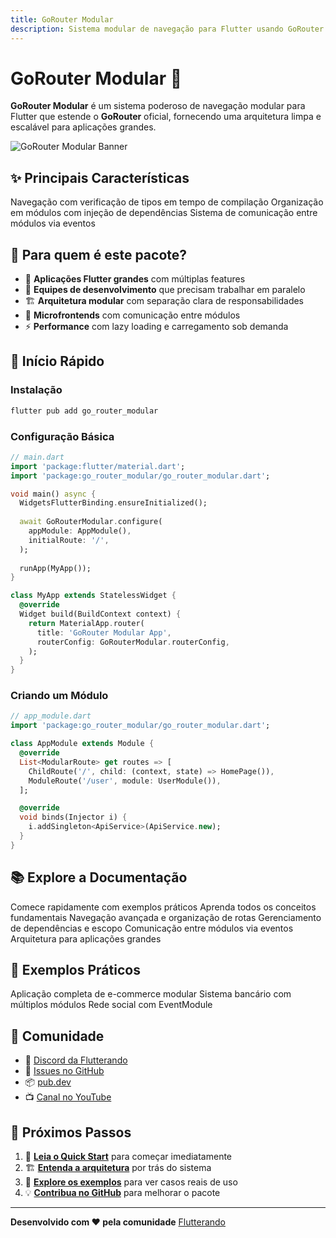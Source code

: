 ```yaml
---
title: GoRouter Modular
description: Sistema modular de navegação para Flutter usando GoRouter
---
```



# GoRouter Modular 🚀

**GoRouter Modular** é um sistema poderoso de navegação modular para Flutter que estende o **GoRouter** oficial, fornecendo uma arquitetura limpa e escalável para aplicações grandes.

<div className="mt-6 mb-6">
  <img 
    src="/banner.png" 
    alt="GoRouter Modular Banner" 
    className="rounded-lg shadow-lg"
  />
</div>

## ✨ Principais Características

<Cards>
  <Card title="🧭 Navegação Type-Safe" href="/docs/navigation">
    Navegação com verificação de tipos em tempo de compilação
  </Card>
  <Card title="🏗️ Arquitetura Modular" href="/docs/dependency-injection">
    Organização em módulos com injeção de dependências
  </Card>
  <Card title="🎭 EventModule" href="/docs/event-module">
    Sistema de comunicação entre módulos via eventos
  </Card>
</Cards>

## 🎯 Para quem é este pacote?

- 📱 **Aplicações Flutter grandes** com múltiplas features
- 👥 **Equipes de desenvolvimento** que precisam trabalhar em paralelo
- 🏗️ **Arquitetura modular** com separação clara de responsabilidades
- 🔄 **Microfrontends** com comunicação entre módulos
- ⚡ **Performance** com lazy loading e carregamento sob demanda

## 🚀 Início Rápido

### Instalação

```bash
flutter pub add go_router_modular
```

### Configuração Básica

```dart
// main.dart
import 'package:flutter/material.dart';
import 'package:go_router_modular/go_router_modular.dart';

void main() async {
  WidgetsFlutterBinding.ensureInitialized();
  
  await GoRouterModular.configure(
    appModule: AppModule(),
    initialRoute: '/',
  );
  
  runApp(MyApp());
}

class MyApp extends StatelessWidget {
  @override
  Widget build(BuildContext context) {
    return MaterialApp.router(
      title: 'GoRouter Modular App',
      routerConfig: GoRouterModular.routerConfig,
    );
  }
}
```

### Criando um Módulo

```dart
// app_module.dart
import 'package:go_router_modular/go_router_modular.dart';

class AppModule extends Module {
  @override
  List<ModularRoute> get routes => [
    ChildRoute('/', child: (context, state) => HomePage()),
    ModuleRoute('/user', module: UserModule()),
  ];

  @override
  void binds(Injector i) {
    i.addSingleton<ApiService>(ApiService.new);
  }
}
```

## 📚 Explore a Documentação

<Cards>
  <Card title="🏁 Quick Start" href="/docs/quick-start">
    Comece rapidamente com exemplos práticos
  </Card>
  <Card title="📖 Guia Completo" href="/docs/getting-started">
    Aprenda todos os conceitos fundamentais
  </Card>
  <Card title="🛣️ Sistema de Rotas" href="/docs/routes">
    Navegação avançada e organização de rotas
  </Card>
  <Card title="💉 Injeção de Dependências" href="/docs/dependency-injection">
    Gerenciamento de dependências e escopo
  </Card>
  <Card title="🎭 EventModule" href="/docs/event-module">
    Comunicação entre módulos via eventos
  </Card>
  <Card title="🏗️ Microfrontends" href="/docs/microfrontends">
    Arquitetura para aplicações grandes
  </Card>
</Cards>

## 🌟 Exemplos Práticos

<Cards>
  <Card title="🛍️ E-commerce App" href="/examples/ecommerce">
    Aplicação completa de e-commerce modular
  </Card>
  <Card title="🏦 Banking App" href="/examples/banking">
    Sistema bancário com múltiplos módulos
  </Card>
  <Card title="📱 Social Media App" href="/examples/social">
    Rede social com EventModule
  </Card>
</Cards>

## 🤝 Comunidade

- 💬 [Discord da Flutterando](https://discord.gg/flutterando)
- 🐛 [Issues no GitHub](https://github.com/Flutterando/go_router_modular/issues)
- 📦 [pub.dev](https://pub.dev/packages/go_router_modular)
- 📺 [Canal no YouTube](https://youtube.com/flutterando)

## 🚀 Próximos Passos

1. 📖 **[Leia o Quick Start](/docs/quick-start)** para começar imediatamente
2. 🏗️ **[Entenda a arquitetura](/docs/getting-started)** por trás do sistema
3. 🎯 **[Explore os exemplos](/examples)** para ver casos reais de uso
4. 💡 **[Contribua no GitHub](https://github.com/Flutterando/go_router_modular)** para melhorar o pacote

---

<div className="text-center mt-8 mb-4">
  <strong>Desenvolvido com ❤️ pela comunidade</strong> <a href="https://flutterando.com.br" target="_blank" className="text-blue-600 hover:text-blue-800">Flutterando</a>
</div>

